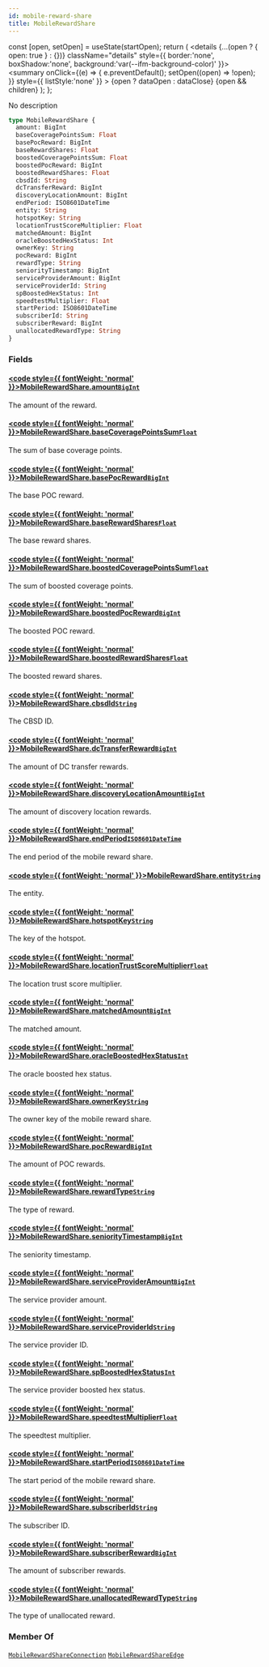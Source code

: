 ```yaml
---
id: mobile-reward-share
title: MobileRewardShare
---
```









  const [open, setOpen] = useState(startOpen);
  return (
    <details {...(open ? { open: true } : {})} className="details" style={{ border:'none', boxShadow:'none', background:'var(--ifm-background-color)' }}>
      <summary
        onClick={(e) => {
          e.preventDefault();
          setOpen((open) => !open);
        }}
        style={{ listStyle:'none' }}
      >
      {open ? dataOpen : dataClose}
      </summary>
      {open && children}
    </details>
  );
};








No description


```graphql
type MobileRewardShare {
  amount: BigInt
  baseCoveragePointsSum: Float
  basePocReward: BigInt
  baseRewardShares: Float
  boostedCoveragePointsSum: Float
  boostedPocReward: BigInt
  boostedRewardShares: Float
  cbsdId: String
  dcTransferReward: BigInt
  discoveryLocationAmount: BigInt
  endPeriod: ISO8601DateTime
  entity: String
  hotspotKey: String
  locationTrustScoreMultiplier: Float
  matchedAmount: BigInt
  oracleBoostedHexStatus: Int
  ownerKey: String
  pocReward: BigInt
  rewardType: String
  seniorityTimestamp: BigInt
  serviceProviderAmount: BigInt
  serviceProviderId: String
  spBoostedHexStatus: Int
  speedtestMultiplier: Float
  startPeriod: ISO8601DateTime
  subscriberId: String
  subscriberReward: BigInt
  unallocatedRewardType: String
}
```




### Fields

#### [<code style={{ fontWeight: 'normal' }}>MobileRewardShare.<b>amount</b></code>](#)<Bullet />[`BigInt`](/schema/types/scalars/big-int.mdx) <Badge class="badge badge--secondary" text="scalar"/> 
The amount of the reward.


#### [<code style={{ fontWeight: 'normal' }}>MobileRewardShare.<b>baseCoveragePointsSum</b></code>](#)<Bullet />[`Float`](/schema/types/scalars/float.mdx) <Badge class="badge badge--secondary" text="scalar"/> 
The sum of base coverage points.


#### [<code style={{ fontWeight: 'normal' }}>MobileRewardShare.<b>basePocReward</b></code>](#)<Bullet />[`BigInt`](/schema/types/scalars/big-int.mdx) <Badge class="badge badge--secondary" text="scalar"/> 
The base POC reward.


#### [<code style={{ fontWeight: 'normal' }}>MobileRewardShare.<b>baseRewardShares</b></code>](#)<Bullet />[`Float`](/schema/types/scalars/float.mdx) <Badge class="badge badge--secondary" text="scalar"/> 
The base reward shares.


#### [<code style={{ fontWeight: 'normal' }}>MobileRewardShare.<b>boostedCoveragePointsSum</b></code>](#)<Bullet />[`Float`](/schema/types/scalars/float.mdx) <Badge class="badge badge--secondary" text="scalar"/> 
The sum of boosted coverage points.


#### [<code style={{ fontWeight: 'normal' }}>MobileRewardShare.<b>boostedPocReward</b></code>](#)<Bullet />[`BigInt`](/schema/types/scalars/big-int.mdx) <Badge class="badge badge--secondary" text="scalar"/> 
The boosted POC reward.


#### [<code style={{ fontWeight: 'normal' }}>MobileRewardShare.<b>boostedRewardShares</b></code>](#)<Bullet />[`Float`](/schema/types/scalars/float.mdx) <Badge class="badge badge--secondary" text="scalar"/> 
The boosted reward shares.


#### [<code style={{ fontWeight: 'normal' }}>MobileRewardShare.<b>cbsdId</b></code>](#)<Bullet />[`String`](/schema/types/scalars/string.mdx) <Badge class="badge badge--secondary" text="scalar"/> 
The CBSD ID.


#### [<code style={{ fontWeight: 'normal' }}>MobileRewardShare.<b>dcTransferReward</b></code>](#)<Bullet />[`BigInt`](/schema/types/scalars/big-int.mdx) <Badge class="badge badge--secondary" text="scalar"/> 
The amount of DC transfer rewards.


#### [<code style={{ fontWeight: 'normal' }}>MobileRewardShare.<b>discoveryLocationAmount</b></code>](#)<Bullet />[`BigInt`](/schema/types/scalars/big-int.mdx) <Badge class="badge badge--secondary" text="scalar"/> 
The amount of discovery location rewards.


#### [<code style={{ fontWeight: 'normal' }}>MobileRewardShare.<b>endPeriod</b></code>](#)<Bullet />[`ISO8601DateTime`](/schema/types/scalars/iso8601-date-time.mdx) <Badge class="badge badge--secondary" text="scalar"/> 
The end period of the mobile reward share.


#### [<code style={{ fontWeight: 'normal' }}>MobileRewardShare.<b>entity</b></code>](#)<Bullet />[`String`](/schema/types/scalars/string.mdx) <Badge class="badge badge--secondary" text="scalar"/> 
The entity.


#### [<code style={{ fontWeight: 'normal' }}>MobileRewardShare.<b>hotspotKey</b></code>](#)<Bullet />[`String`](/schema/types/scalars/string.mdx) <Badge class="badge badge--secondary" text="scalar"/> 
The key of the hotspot.


#### [<code style={{ fontWeight: 'normal' }}>MobileRewardShare.<b>locationTrustScoreMultiplier</b></code>](#)<Bullet />[`Float`](/schema/types/scalars/float.mdx) <Badge class="badge badge--secondary" text="scalar"/> 
The location trust score multiplier.


#### [<code style={{ fontWeight: 'normal' }}>MobileRewardShare.<b>matchedAmount</b></code>](#)<Bullet />[`BigInt`](/schema/types/scalars/big-int.mdx) <Badge class="badge badge--secondary" text="scalar"/> 
The matched amount.


#### [<code style={{ fontWeight: 'normal' }}>MobileRewardShare.<b>oracleBoostedHexStatus</b></code>](#)<Bullet />[`Int`](/schema/types/scalars/int.mdx) <Badge class="badge badge--secondary" text="scalar"/> 
The oracle boosted hex status.


#### [<code style={{ fontWeight: 'normal' }}>MobileRewardShare.<b>ownerKey</b></code>](#)<Bullet />[`String`](/schema/types/scalars/string.mdx) <Badge class="badge badge--secondary" text="scalar"/> 
The owner key of the mobile reward share.


#### [<code style={{ fontWeight: 'normal' }}>MobileRewardShare.<b>pocReward</b></code>](#)<Bullet />[`BigInt`](/schema/types/scalars/big-int.mdx) <Badge class="badge badge--secondary" text="scalar"/> 
The amount of POC rewards.


#### [<code style={{ fontWeight: 'normal' }}>MobileRewardShare.<b>rewardType</b></code>](#)<Bullet />[`String`](/schema/types/scalars/string.mdx) <Badge class="badge badge--secondary" text="scalar"/> 
The type of reward.


#### [<code style={{ fontWeight: 'normal' }}>MobileRewardShare.<b>seniorityTimestamp</b></code>](#)<Bullet />[`BigInt`](/schema/types/scalars/big-int.mdx) <Badge class="badge badge--secondary" text="scalar"/> 
The seniority timestamp.


#### [<code style={{ fontWeight: 'normal' }}>MobileRewardShare.<b>serviceProviderAmount</b></code>](#)<Bullet />[`BigInt`](/schema/types/scalars/big-int.mdx) <Badge class="badge badge--secondary" text="scalar"/> 
The service provider amount.


#### [<code style={{ fontWeight: 'normal' }}>MobileRewardShare.<b>serviceProviderId</b></code>](#)<Bullet />[`String`](/schema/types/scalars/string.mdx) <Badge class="badge badge--secondary" text="scalar"/> 
The service provider ID.


#### [<code style={{ fontWeight: 'normal' }}>MobileRewardShare.<b>spBoostedHexStatus</b></code>](#)<Bullet />[`Int`](/schema/types/scalars/int.mdx) <Badge class="badge badge--secondary" text="scalar"/> 
The service provider boosted hex status.


#### [<code style={{ fontWeight: 'normal' }}>MobileRewardShare.<b>speedtestMultiplier</b></code>](#)<Bullet />[`Float`](/schema/types/scalars/float.mdx) <Badge class="badge badge--secondary" text="scalar"/> 
The speedtest multiplier.


#### [<code style={{ fontWeight: 'normal' }}>MobileRewardShare.<b>startPeriod</b></code>](#)<Bullet />[`ISO8601DateTime`](/schema/types/scalars/iso8601-date-time.mdx) <Badge class="badge badge--secondary" text="scalar"/> 
The start period of the mobile reward share.


#### [<code style={{ fontWeight: 'normal' }}>MobileRewardShare.<b>subscriberId</b></code>](#)<Bullet />[`String`](/schema/types/scalars/string.mdx) <Badge class="badge badge--secondary" text="scalar"/> 
The subscriber ID.


#### [<code style={{ fontWeight: 'normal' }}>MobileRewardShare.<b>subscriberReward</b></code>](#)<Bullet />[`BigInt`](/schema/types/scalars/big-int.mdx) <Badge class="badge badge--secondary" text="scalar"/> 
The amount of subscriber rewards.


#### [<code style={{ fontWeight: 'normal' }}>MobileRewardShare.<b>unallocatedRewardType</b></code>](#)<Bullet />[`String`](/schema/types/scalars/string.mdx) <Badge class="badge badge--secondary" text="scalar"/> 
The type of unallocated reward.






### Member Of

[`MobileRewardShareConnection`](/schema/types/objects/mobile-reward-share-connection.mdx)  <Badge class="badge badge--secondary" text="object"/><Bullet />[`MobileRewardShareEdge`](/schema/types/objects/mobile-reward-share-edge.mdx)  <Badge class="badge badge--secondary" text="object"/>

